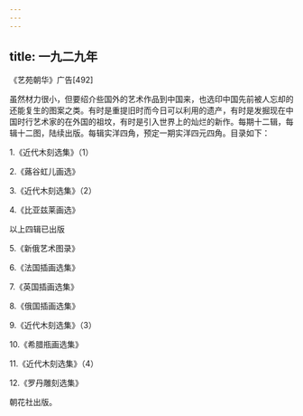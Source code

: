 ```yaml
---
---
---
```

title: 一九二九年
---




《艺苑朝华》广告[492]


虽然材力很小，但要绍介些国外的艺术作品到中国来，也选印中国先前被人忘却的还能复生的图案之类。有时是重提旧时而今日可以利用的遗产，有时是发掘现在中国时行艺术家的在外国的祖坟，有时是引入世界上的灿烂的新作。每期十二辑，每辑十二图，陆续出版。每辑实洋四角，预定一期实洋四元四角。目录如下：

1.《近代木刻选集》（1）

2.《蕗谷虹儿画选》

3.《近代木刻选集》（2）

4.《比亚兹莱画选》

以上四辑已出版

5.《新俄艺术图录》

6.《法国插画选集》

7.《英国插画选集》

8.《俄国插画选集》

9.《近代木刻选集》（3）

10.《希腊瓶画选集》

11.《近代木刻选集》（4）

12.《罗丹雕刻选集》

朝花社出版。